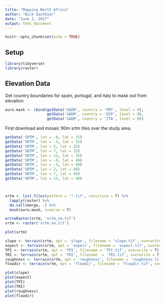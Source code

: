 ```yaml
---
title: "Mapping North Africa"
author: "Nick Gauthier"
date: "June 2, 2017"
output: html_document
---
```


```r
knitr::opts_chunk$set(echo = TRUE)
```

## Setup
```r
library(tidyverse)
library(raster)
```



## Elevation Data
Get country boundaries for spain, portugal, and italy to mask out from elevation
```r
euro.mask <- rbind(getData('GADM', country = 'PRT', level = 0),
                   getData('GADM', country = 'ESP', level = 0),
                   getData('GADM', country = 'ITA', level = 0))
```

First download and mosaic 90m srtm tiles over the study area.
```r

getData('SRTM', lon = -8, lat = 35)
getData('SRTM', lon = -3, lat = 35)
getData('SRTM', lon = 2, lat = 35)
getData('SRTM', lon = 7, lat = 35)
getData('SRTM', lon = 12, lat = 35)
getData('SRTM', lon = -8, lat = 40)
getData('SRTM', lon = -3, lat = 40)
getData('SRTM', lon = 2, lat = 40)
getData('SRTM', lon = 7, lat = 40)
getData('SRTM', lon = 12, lat = 40)



srtm <- list.files(pattern = '*.tif', recursive = T) %>% 
  lapply(raster) %>% 
  do.call(merge, .) %>%
  mask(euro.mask, inverse = T)

writeRaster(srtm, 'srtm_na.tif')
srtm <- raster('srtm_na.tif')
```

```r
plot(srtm)
```

```r
slope <- terrain(srtm, opt = 'slope', filename = 'slope.tif', overwrite = T)
aspect <- terrain(srtm, opt = 'aspect', filename = 'aspect.tif', overwrite = T)
TPI <- terrain(srtm, opt = 'TPI', filename = 'TPI.tif', overwrite = T)
TRI <- terrain(srtm, opt = 'TRI', filename  = 'TRI.tif', overwrite = T)
roughness <- terrain(srtm, opt = 'roughness', filename = 'roughness.tif', overwrite = T)
flowdir <- terrain(srtm, opt = 'flowdir', filename = 'flowdir.tif', overwrite = T)
```

```r
plot(slope)
plot(aspect)
plot(TPI)
plot(TRI)
plot(roughness)
plot(flowdir)
```


